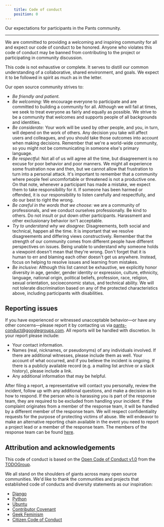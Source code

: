 ```yaml
---
    title: Code of conduct
    position: 0
---
```


Our expectations for participants in the Pants community.

---

We are committed to providing a welcoming and inspiring community for all and expect our code of conduct to be honored. Anyone who violates this code of conduct may be banned from contributing to the project or participating in community discussion.

This code is not exhaustive or complete. It serves to distill our common understanding of a collaborative, shared environment, and goals. We expect it to be followed in spirit as much as in the letter.

Our open source community strives to:

- _Be friendly and patient._
- _Be welcoming:_ We encourage everyone to participate and are committed to building a community for all. Although we will fail at times, we seek to treat everyone as fairly and equally as possible. We strive to be a community that welcomes and supports people of all backgrounds and identities.
- _Be considerate:_ Your work will be used by other people, and you, in turn, will depend on the work of others. Any decision you take will affect users and colleagues, and you should take those outcomes into account when making decisions. Remember that we're a world-wide community, so you might not be communicating in someone else's primary language.
- _Be respectful:_ Not all of us will agree all the time, but disagreement is no excuse for poor behavior and poor manners. We might all experience some frustration now and then, but we cannot allow that frustration to turn into a personal attack. It's important to remember that a community where people feel uncomfortable or threatened is not a productive one. On that note, whenever a participant has made a mistake, we expect them to take responsibility for it. If someone has been harmed or offended, it is our responsibility to listen carefully and respectfully, and do our best to right the wrong.
- _Be careful in the words that we choose:_ we are a community of professionals, and we conduct ourselves professionally. Be kind to others. Do not insult or put down other participants. Harassment and other exclusionary behavior isn't acceptable.
- _Try to understand why we disagree:_ Disagreements, both social and technical, happen all the time. It is important that we resolve disagreements and differing views constructively. Remember that the strength of our community comes from different people have different perspectives on issues. Being unable to understand why someone holds a viewpoint doesn't mean that they're wrong. Don't forget that it is human to err and blaming each other doesn't get us anywhere. Instead, focus on helping to resolve issues and learning from mistakes.
- _Be inclusive:_ Although this list cannot be exhaustive, we explicitly honor diversity in age, gender, gender identity or expression, culture, ethnicity, language, national origin, political beliefs, profession, race, religion, sexual orientation, socioeconomic status, and technical ability. We will not tolerate discrimination based on any of the protected characteristics above, including participants with disabilities.

## Reporting issues

If you have experienced or witnessed unacceptable behavior—or have any other concerns—please report it by contacting us via pants-conduct@googlegroups.com. All reports will be handled with discretion. In your report please include:

- Your contact information.
- Names (real, nicknames, or pseudonyms) of any individuals involved. If there are additional witnesses, please include them as well. Your account of what occurred, and if you believe the incident is ongoing. If there is a publicly available record (e.g. a mailing list archive or a slack history), please include a link.
- Any additional information that may be helpful.

After filing a report, a representative will contact you personally, review the incident, follow up with any additional questions, and make a decision as to how to respond. If the person who is harassing you is part of the response team, they are required to be excluded from handling your incident. If the complaint originates from a member of the response team, it will be handled by a different member of the response team. We will respect confidentiality requests for the purpose of protecting victims of abuse. We will endeavor to make an alternative reporting chain available in the event you need to report a project lead or a member of the response team. The members of the response team can be found [here](https://github.com/pantsbuild/pants/blob/master/COMMITTERS.md#active-committers).

## Attribution and acknowledgements

This code of conduct is based on the [Open Code of Conduct v1.0](https://github.com/todogroup/opencodeofconduct) from the [TODOGroup](http://todogroup.org/).

We all stand on the shoulders of giants across many open source communities. We'd like to thank the communities and projects that established code of conducts and diversity statements as our inspiration:

- [Django](https://www.djangoproject.com/conduct/reporting/)
- [Python](https://www.python.org/community/diversity/)
- [Ubuntu](http://www.ubuntu.com/about/about-ubuntu/conduct)
- [Contributor Covenant](http://contributor-covenant.org/)
- [Geek Feminism](http://geekfeminism.org/about/code-of-conduct/)
- [Citizen Code of Conduct](http://citizencodeofconduct.org/)

